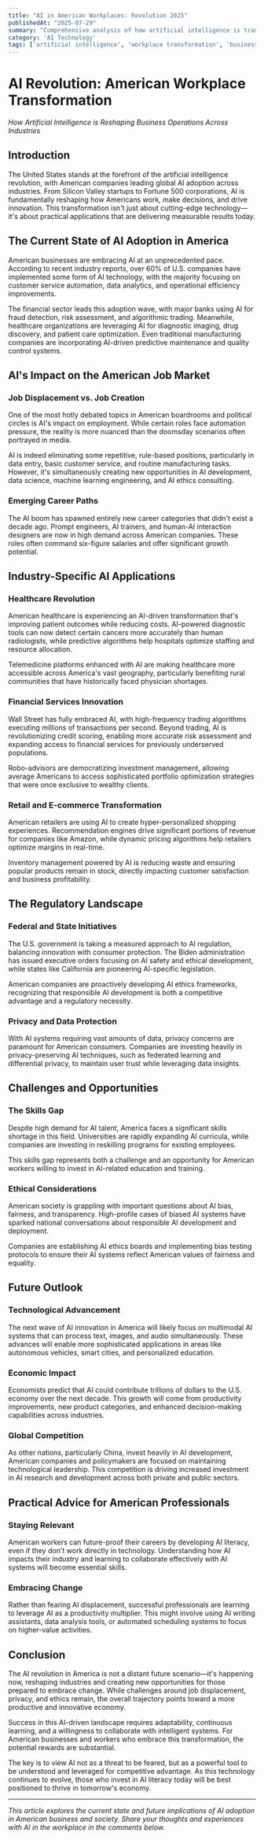 ```yaml
---
title: "AI in American Workplaces: Revolution 2025"
publishedAt: "2025-07-29"
summary: "Comprehensive analysis of how artificial intelligence is transforming American industries, reshaping job markets, and driving unprecedented innovation across U.S. businesses."
category: 'AI Technology'
tags: ['artificial intelligence', 'workplace transformation', 'business operations', 'digital transformation']
---
```


# AI Revolution: American Workplace Transformation

*How Artificial Intelligence is Reshaping Business Operations Across Industries*

## Introduction

The United States stands at the forefront of the artificial intelligence revolution, with American companies leading global AI adoption across industries. From Silicon Valley startups to Fortune 500 corporations, AI is fundamentally reshaping how Americans work, make decisions, and drive innovation. This transformation isn't just about cutting-edge technology—it's about practical applications that are delivering measurable results today.

## The Current State of AI Adoption in America

American businesses are embracing AI at an unprecedented pace. According to recent industry reports, over 60% of U.S. companies have implemented some form of AI technology, with the majority focusing on customer service automation, data analytics, and operational efficiency improvements.

The financial sector leads this adoption wave, with major banks using AI for fraud detection, risk assessment, and algorithmic trading. Meanwhile, healthcare organizations are leveraging AI for diagnostic imaging, drug discovery, and patient care optimization. Even traditional manufacturing companies are incorporating AI-driven predictive maintenance and quality control systems.

## AI's Impact on the American Job Market

### Job Displacement vs. Job Creation

One of the most hotly debated topics in American boardrooms and political circles is AI's impact on employment. While certain roles face automation pressure, the reality is more nuanced than the doomsday scenarios often portrayed in media.

AI is indeed eliminating some repetitive, rule-based positions, particularly in data entry, basic customer service, and routine manufacturing tasks. However, it's simultaneously creating new opportunities in AI development, data science, machine learning engineering, and AI ethics consulting.

### Emerging Career Paths

The AI boom has spawned entirely new career categories that didn't exist a decade ago. Prompt engineers, AI trainers, and human-AI interaction designers are now in high demand across American companies. These roles often command six-figure salaries and offer significant growth potential.

## Industry-Specific AI Applications

### Healthcare Revolution

American healthcare is experiencing an AI-driven transformation that's improving patient outcomes while reducing costs. AI-powered diagnostic tools can now detect certain cancers more accurately than human radiologists, while predictive algorithms help hospitals optimize staffing and resource allocation.

Telemedicine platforms enhanced with AI are making healthcare more accessible across America's vast geography, particularly benefiting rural communities that have historically faced physician shortages.

### Financial Services Innovation

Wall Street has fully embraced AI, with high-frequency trading algorithms executing millions of transactions per second. Beyond trading, AI is revolutionizing credit scoring, enabling more accurate risk assessment and expanding access to financial services for previously underserved populations.

Robo-advisors are democratizing investment management, allowing average Americans to access sophisticated portfolio optimization strategies that were once exclusive to wealthy clients.

### Retail and E-commerce Transformation

American retailers are using AI to create hyper-personalized shopping experiences. Recommendation engines drive significant portions of revenue for companies like Amazon, while dynamic pricing algorithms help retailers optimize margins in real-time.

Inventory management powered by AI is reducing waste and ensuring popular products remain in stock, directly impacting customer satisfaction and business profitability.

## The Regulatory Landscape

### Federal and State Initiatives

The U.S. government is taking a measured approach to AI regulation, balancing innovation with consumer protection. The Biden administration has issued executive orders focusing on AI safety and ethical development, while states like California are pioneering AI-specific legislation.

American companies are proactively developing AI ethics frameworks, recognizing that responsible AI development is both a competitive advantage and a regulatory necessity.

### Privacy and Data Protection

With AI systems requiring vast amounts of data, privacy concerns are paramount for American consumers. Companies are investing heavily in privacy-preserving AI techniques, such as federated learning and differential privacy, to maintain user trust while leveraging data insights.

## Challenges and Opportunities

### The Skills Gap

Despite high demand for AI talent, America faces a significant skills shortage in this field. Universities are rapidly expanding AI curricula, while companies are investing in reskilling programs for existing employees.

This skills gap represents both a challenge and an opportunity for American workers willing to invest in AI-related education and training.

### Ethical Considerations

American society is grappling with important questions about AI bias, fairness, and transparency. High-profile cases of biased AI systems have sparked national conversations about responsible AI development and deployment.

Companies are establishing AI ethics boards and implementing bias testing protocols to ensure their AI systems reflect American values of fairness and equality.

## Future Outlook

### Technological Advancement

The next wave of AI innovation in America will likely focus on multimodal AI systems that can process text, images, and audio simultaneously. These advances will enable more sophisticated applications in areas like autonomous vehicles, smart cities, and personalized education.

### Economic Impact

Economists predict that AI could contribute trillions of dollars to the U.S. economy over the next decade. This growth will come from productivity improvements, new product categories, and enhanced decision-making capabilities across industries.

### Global Competition

As other nations, particularly China, invest heavily in AI development, American companies and policymakers are focused on maintaining technological leadership. This competition is driving increased investment in AI research and development across both private and public sectors.

## Practical Advice for American Professionals

### Staying Relevant

American workers can future-proof their careers by developing AI literacy, even if they don't work directly in technology. Understanding how AI impacts their industry and learning to collaborate effectively with AI systems will become essential skills.

### Embracing Change

Rather than fearing AI displacement, successful professionals are learning to leverage AI as a productivity multiplier. This might involve using AI writing assistants, data analysis tools, or automated scheduling systems to focus on higher-value activities.

## Conclusion

The AI revolution in America is not a distant future scenario—it's happening now, reshaping industries and creating new opportunities for those prepared to embrace change. While challenges around job displacement, privacy, and ethics remain, the overall trajectory points toward a more productive and innovative economy.

Success in this AI-driven landscape requires adaptability, continuous learning, and a willingness to collaborate with intelligent systems. For American businesses and workers who embrace this transformation, the potential rewards are substantial.

The key is to view AI not as a threat to be feared, but as a powerful tool to be understood and leveraged for competitive advantage. As this technology continues to evolve, those who invest in AI literacy today will be best positioned to thrive in tomorrow's economy.

---

*This article explores the current state and future implications of AI adoption in American business and society. Share your thoughts and experiences with AI in the workplace in the comments below.* 